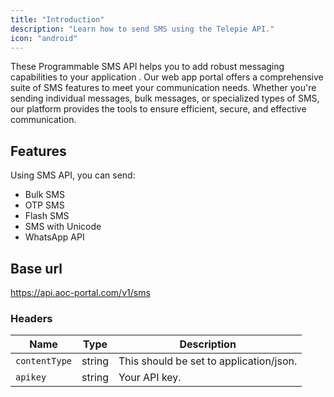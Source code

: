 ```yaml
---
title: "Introduction"
description: "Learn how to send SMS using the Telepie API."
icon: "android"
---
```


These Programmable SMS API helps you to add robust messaging capabilities to your application . Our web app portal offers a comprehensive suite of SMS features to meet your communication needs. Whether you're sending individual messages, bulk messages, or specialized types of SMS, our platform provides the tools to ensure efficient, secure, and effective communication.

## Features

Using SMS API, you can send:

- Bulk SMS
- OTP SMS
- Flash SMS
- SMS with Unicode
- WhatsApp API

## Base url

https://api.aoc-portal.com/v1/sms

### Headers

| Name          | Type   | Description                             |
| ------------- | ------ | --------------------------------------- |
| `contentType` | string | This should be set to application/json. |
| `apikey`      | string | Your API key.                           |
